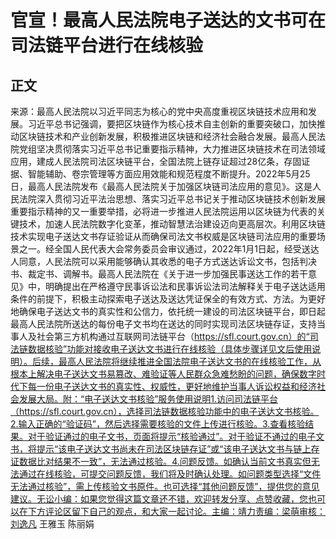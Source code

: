 # 官宣！最高人民法院电子送达的文书可在司法链平台进行在线核验
## 正文
来源：最高人民法院以习近平同志为核心的党中央高度重视区块链技术应用和发展。习近平总书记强调，要把区块链作为核心技术自主创新的重要突破口，加快推动区块链技术和产业创新发展，积极推进区块链和经济社会融合发展。最高人民法院党组坚决贯彻落实习近平总书记重要指示精神，大力推进区块链技术在司法领域应用，建成人民法院司法区块链平台，全国法院上链存证超过28亿条，存固证据、智能辅助、卷宗管理等方面应用效能和规范程度不断提升。2022年5月25日，最高人民法院发布《最高人民法院关于加强区块链司法应用的意见》。这是人民法院深入贯彻习近平法治思想、落实习近平总书记关于推动区块链技术创新发展重要指示精神的又一重要举措，必将进一步推进人民法院运用以区块链为代表的关键技术，加速人民法院数字化变革，推动智慧法治建设迈向更高层次。利用区块链技术实现电子送达文书存证验证从而确保司法文书权威是区块链司法应用的重要场景之一。经全国人民代表大会常务委员会审议通过，2022年1月1日起，经受送达人同意，人民法院可以采用能够确认其收悉的电子方式送达诉讼文书，包括判决书、裁定书、调解书。最高人民法院在《关于进一步加强民事送达工作的若干意见》中，明确提出在严格遵守民事诉讼法和民事诉讼法司法解释关于电子送达适用条件的前提下，积极主动探索电子送达及送达凭证保全的有效方式、方法。为更好地确保电子送达文书的真实性和公信力，依托统一建设的司法区块链平台，即日起最高人民法院所送达的每份电子文书均在送达的同时实现司法区块链存证，支持当事人及社会第三方机构通过互联网司法链平台（https://sfl.court.gov.cn）的“司法链数据核验”功能对接收电子送达文书进行在线核验（具体步骤详见文后使用说明）。后续，最高人民法院将继续推进全国法院电子送达文书的在线核验工作，从根本上解决电子送达文书易篡改、难验证等人民群众急难愁盼的问题，确保数字时代下每一份电子送达文书的真实性、权威性，更好地维护当事人诉讼权益和经济社会发展大局。附：“电子送达文书核验”服务使用说明1.访问司法链平台（https://sfl.court.gov.cn），选择司法链数据核验功能中的电子送达文书核验。2.输入正确的“验证码”，然后选择需要核验的文件上传进行核验。3.查看核验结果。对于验证通过的电子文书，页面将提示“核验通过”。对于验证不通过的电子文书，将提示“该电子送达文书尚未在司法区块链存证”或“该电子送达文书与链上存证数据比对结果不一致”，无法通过核验。4.问题反馈。如确认当前文书真实但无法通过在线核验，可提交问题反馈，我们将及时确认处理。如问题类型选择“文件无法通过核验”，需上传核验文书原件。也可选择“其他问题反馈”，提供您的意见建议。无讼小编：如果您觉得这篇文章还不错，欢迎转发分享、点赞收藏，您也可以在下方评论区留下自己的观点，和大家一起讨论。主编：靖力责编：梁萌审核：刘逸凡 王雅玉 陈丽娟